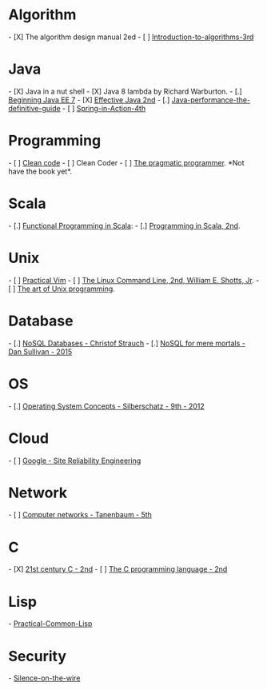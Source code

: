 = Algorithm  =
- [X] The algorithm design manual 2ed
- [ ] [[Introduction-to-algorithms-3rd]]


= Java =
- [X] Java in a nut shell
- [X] Java 8 lambda by Richard Warburton.
- [.] [[Beginning Java EE 7]]
- [X] [[Effective Java 2nd]]
- [.] [[Java-performance-the-definitive-guide]]
- [ ] [[Spring-in-Action-4th]]


= Programming =
- [ ] [[Clean code]]
- [ ] Clean Coder
- [ ] [[The pragmatic programmer]]. *Not have the book yet*.


= Scala =
- [.] [[Functional Programming in Scala]]:
- [.] [[Programming in Scala, 2nd]].


= Unix =
- [ ] [[Practical Vim]]
- [ ] [[The Linux Command Line, 2nd, William E. Shotts, Jr]].
- [ ] [[The art of Unix programming]].


= Database  =
- [.] [[NoSQL Databases - Christof Strauch]]
- [.] [[NoSQL for mere mortals - Dan Sullivan - 2015]]


= OS =
- [.] [[Operating System Concepts - Silberschatz - 9th - 2012]]


= Cloud =
- [ ] [[Google - Site Reliability Engineering]]


= Network =
- [ ] [[Computer networks - Tanenbaum - 5th]]

= C =
- [X] [[21st century C - 2nd]]
- [ ] [[The C programming language - 2nd]]

= Lisp =
- [[Practical-Common-Lisp]]

= Security =
- [[Silence-on-the-wire]]
